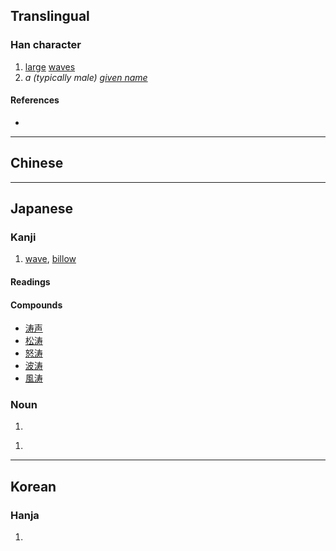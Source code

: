 {{also|濤}}
{{character info/new}}
==Translingual==

===Han character===
{{Han char|rn=85|rad=水|as=07|sn=10|four=|canj=EQKI|ids=⿰氵寿}}

# [[large]] [[wave]]s
# ''a (typically male) [[given name]]''

====References====
* {{Han ref|kx=0627.311|hdz=31618.110|uh=6D9B|ud=28059}}

----

==Chinese==
{{zh-see|濤}}

----

==Japanese==

===Kanji===
{{ja-kanji|grade=|rs=水07|kyu=濤}}

# [[wave]], [[billow]]

====Readings====
{{ja-readings
|goon=どう<だう
|kanon=とう<たう
|kun=なみ-, おおなみ-<おほなみ-
}}

====Compounds====
* [[涛声]]
* [[松涛]]
* [[怒涛]]
* [[波涛]]
* [[風涛]]

===Noun===
{{ja-noun|なみ}}

# {{alternative form of|ja|波||[[wave]]}}

{{ja-noun|おおなみ|hhira=おほなみ}}
# {{alternative spelling of|ja|大波||[[billow]], [[surge]]}}

----

==Korean==

===Hanja===
{{ko-hanja|hangeul=도|eumhun=물결|rv=|mr=|y=}}

# {{rfdef|ko|sort=水07}}